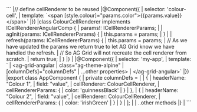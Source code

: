 <framework-specific-section frameworks="angular">
```
|// define cellRenderer to be reused
|@Component({
|    selector: 'colour-cell',
|    template: `&lt;span [style.colour]="params.color">{{params.value}}&lt;/span>`
|})
|class ColourCellRenderer implements ICellRendererAngularComp {
|    params!: ICellRendererParams;
|
|    agInit(params: ICellRendererParams) {
|        this.params = params;
|    }
|
|    refresh(params: ICellRendererParams) {
|        this.params = params;
|        // As we have updated the params we return true to let AG Grid know we have handled the refresh.
|        // So AG Grid will not recreate the cell renderer from scratch.
|        return true;
|    }
|}
|
|@Component({
|    selector: 'my-app',
|    template: `
|        &lt;ag-grid-angular
|                class="ag-theme-alpine"
|                [columnDefs]="columnDefs"
|                ...other properties>        
|        &lt;/ag-grid-angular>`
|})
|export class AppComponent {
|    private columnDefs = [
|        {
|            headerName: "Colour 1",
|            field: "value",
|            cellRenderer: ColourCellRenderer,
|            cellRendererParams: {
|               color: 'guinnessBlack'
|            }
|        },
|        {
|            headerName: "Colour 2",
|            field: "value",
|            cellRenderer: ColourCellRenderer,
|            cellRendererParams: {
|               color: 'irishGreen'
|            }
|        }
|    ];
|
|   ..other methods
|}
|
```
</framework-specific-section>